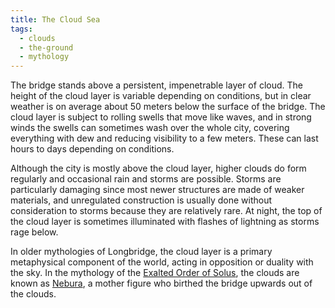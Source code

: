 ```yaml
---
title: The Cloud Sea
tags:
  - clouds
  - the-ground
  - mythology
---
```

The bridge stands above a persistent, impenetrable layer of cloud. The height
of the cloud layer is variable depending on conditions, but in clear weather is
on average about 50 meters below the surface of the bridge. The cloud layer is
subject to rolling swells that move like waves, and in strong winds the swells
can sometimes wash over the whole city, covering everything with dew and
reducing visibility to a few meters. These can last hours to days depending on
conditions. 

Although the city is mostly above the cloud layer, higher clouds do form
regularly and occasional rain and storms are possible. Storms are particularly
damaging since most newer structures are made of weaker materials, and
unregulated construction is usually done without consideration to storms
because they are relatively rare. At night, the top of the cloud layer is
sometimes illuminated with flashes of lightning as storms rage below.

In older mythologies of Longbridge, the cloud layer is a primary metaphysical
component of the world, acting in opposition or duality with the sky. In the
mythology of the [Exalted Order of Solus](lore:order-of-solus), the
clouds are known as [Nebura](lore:nebura), a mother figure who birthed the
bridge upwards out of the clouds.
